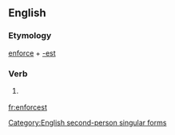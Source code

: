 ==English==

===Etymology===
[[enforce]] + [[-est]]

===Verb===
{{en-verb form}}

# {{archaic}} {{form of|Second-person singular simple present form|enforce}}

[[Category:English second-person singular forms]]

[[fr:enforcest]]